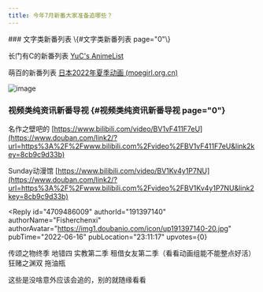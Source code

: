 ```yaml
---
title: 今年7月新番大家准备追哪些？
---
```



<Forum groupName="动画番剧" groupUrl="https://www.douban.com/group/596353/" archivedAt="2025-05-16T16:27:22.327Z">
  <Post
    id="268995091"
    title="今年7月新番大家准备追哪些？"
    url="https://www.douban.com/group/topic/268995091/?_spm_id=MjU4MTM1NTA5"
    pubTime="2023-07-21"
    highlightUserId="191397140"
  >
### 文字类新番列表 \{#文字类新番列表 page="0"\}

长门有C的新番列表 [YuC\'s
AnimeList](https://www.douban.com/link2/?url=https%3A%2F%2Fyuc.wiki%2F&link2key=8cb9c9d33b)

萌百的新番列表 [日本2022年夏季动画
(moegirl.org.cn)](https://www.douban.com/link2/?url=https%3A%2F%2Fzh.moegirl.org.cn%2F%25E6%2597%25A5%25E6%259C%25AC2022%25E5%25B9%25B4%25E5%25A4%258F%25E5%25AD%25A3%25E5%258A%25A8%25E7%2594%25BB&link2key=8cb9c9d33b)

![image](https://img3.doubanio.com/view/group_topic/l/public/p553844722.webp)

### 视频类纯资讯新番导视 \{#视频类纯资讯新番导视  page="0"\}

名作之壁吧的
[https://www.bilibili.com/video/BV1vF411F7eU](https://www.douban.com/link2/?url=https%3A%2F%2Fwww.bilibili.com%2Fvideo%2FBV1vF411F7eU&link2key=8cb9c9d33b)

Sunday动漫馆
[https://www.bilibili.com/video/BV1Kv4y1P7NU](https://www.douban.com/link2/?url=https%3A%2F%2Fwww.bilibili.com%2Fvideo%2FBV1Kv4y1P7NU&link2key=8cb9c9d33b)

<Reply
  id="4709486009"
  authorId="191397140"
  authorName="Fisherchenxi"
  authorAvatar="https://img1.doubanio.com/icon/up191397140-20.jpg"
  pubTime="2022-06-16"
  pubLocation="23:11:17"
  upvotes={0}
>
传颂之物终季 地错四 实教第二季
租借女友第二季（看看动画组能不能整点好活） 狂赌之渊双 拖油瓶

这些是没啥意外应该会追的，别的就随缘看看
</Reply>
  </Post>
</Forum>

